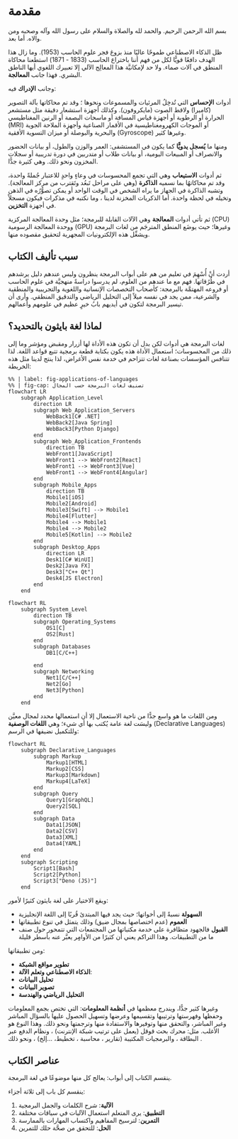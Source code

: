 # مقدمة {.unnumbered}

بسم الله الرحمن الرحيم. والحمد لله والصلاة والسلام على رسول الله وآله وصحبه ومن والاه. أما بعد.

ظل الذكاء الاصطناعي طموحًا عاليًا منذ بزوغ فجر علوم الحاسب (1953). وما زال هذا الهدف دافعًا قويًّا لكل من فهم أننا باختراع الحاسب (1833 - 1871) استطعنا محاكاة المنطق في آلات صماء. ولا حد لإمكانيَّة هذا المعالِج الآلي إلا تعبيرك اللغوي أيها الناطق البشري. فهذا جانب **المعالجة**.

وجانب **الإدراك** فيه:

أدوات **الإحساس** التي تُدخِلُ المرئيات والمسموعات ونحوها ؛ وقد تم محاكاتها بآلة التصوير (كاميرا) ولاقط الصوت (مايكروفون). وكذلك أجهزة استشعار دقيقة مثل مستشعر الحرارة أو الرطوبة أو أجهزة قياس المسافة أو ماسحات البصمة أو الرنين المغناطيسي (MRI) أو الموجات الكهرومغناطيسية في الأقمار الصناعية وأجهزة الملاحة الجوية والبحرية والبوصلة أو ميزان التسوية الأفقية (Gyroscope) وغيرها كثير.

ومنها ما **يُسجل يدويًّا** كما يكون في المستشفى: العمر والوزن والطول، أو بيانات الحضور والانصراف أو المبيعات اليومية، أو بيانات طلاب أو متدربين في دورة تدريبية أو سجلات المخزون ونحو ذلك. وهي كثيرة جدًّا.

ثم أدوات **الاستيعاب** وهي التي تجمع المحسوسات في وعاءٍ واحدٍ للاعتبار جُملةً واحدة، وقد تم محاكاتهُا بما نسميه **الذاكرة** (وهي على مراحل تَبعُد وتَقترب من مركز المعالجة). وتشبه الذاكرة في الجهاز ما يراه الشخص في الوقت الواحد أو يمكن تصوُّرُه في الذهن وتخيله في لحظة واحدة. أما الذكريات المخزنة لدينا ، وما نكتبه في مذكرات فيكون مسجلاً في أجهزة **التخزين**.

ثم تأتي أدوات **المعالجة** وهي الآلات القابلة للبرمجة؛ مثل وحدة المعالجة المركزية (CPU) ووحدة المعالجة الرسومية (GPU) وغيرها؛ حيث يوضَع المنطق المترجَم من لغات البرمجة ويشغِّل هذه الإلكترونيات المجهرية لتحقيق مقصوده منها.

## سبب تأليف الكتاب

أردت أنْ أُسْهِمَ في تعليم من هم على أبواب البرمجة ينظرون وليس عندهم دليل يرشدهم في طُرُقاتها. فهم مع ما عندهم من العلوم، لم يدرسوا دراسةً منهجيَّة في علوم الحاسب أو فروعه المهتمَّة بالبرمجة: كأصحاب التخصصات الإنسانية واللغوية والتجريبية والمنطقية والشرعية، ممن يجد في نفسه ميلاً إلى التحليل الرياضي والتدقيق المنطقي. وأرى أن تيسير البرمجة لتكون في أيديهم بابُ خيرٍ عظيم في علومهم وأعمالهم.

## لماذا لغة بايثون بالتحديد؟

لغات البرمجة هي أدوات لكن بدل أن تكون هذه الأداة لها أزرار ومقبض ومؤشر وما إلى ذلك من المحسوسات؛ استعمال الأداة هذه يكون بكتابة قطعة برمجية تتبع قواعد اللغة. لذا تتنافس المؤسسات بصناعة لغات تتزاحم في خدمة نفس الأغراض، لذا ينتج لدينا مثل هذه الخريطة:


```mermaid
%% | label: fig-applications-of-languages
%% | fig-cap: تصنيف لغات البرمجة حسب المجال
flowchart LR
    subgraph Application_Level
        direction LR
        subgraph Web_Application_Servers
            WebBack1[C# .NET]
            WebBack2[Java Spring]
            WebBack3[Python Django]
        end
        subgraph Web_Application_Frontends
            direction TB
            WebFront1[JavaScript]
            WebFront1 --> WebFront2[React]
            WebFront1 --> WebFront3[Vue]
            WebFront1 --> WebFront4[Angular]
        end
        subgraph Mobile_Apps
            direction TB
            Mobile1[iOS]
            Mobile2[Android]
            Mobile3[Swift] --> Mobile1
            Mobile4[Flutter]
            Mobile4 --> Mobile1
            Mobile4 --> Mobile2
            Mobile5[Kotlin] --> Mobile2
        end
        subgraph Desktop_Apps
            direction LR
            Desk1[C# WinUI]
            Desk2[Java FX]
            Desk3["C++ Qt"]
            Desk4[JS Electron]
        end
    end
```


```mermaid
flowchart RL
    subgraph System_Level
        direction TB
        subgraph Operating_Systems
            OS1[C]
            OS2[Rust]
        end
        subgraph Databases
            DB1[C/C++]

        end
        subgraph Networking
            Net1[C/C++]
            Net2[Go]
            Net3[Python]
        end
    end
```


ومن اللغات ما هو واسع جدًّا من ناحية الاستعمال إلا أن استعمالها محدد لمجال معيَّن وليسَت لغة عامة يُكتب بها أي شيء؛ وهي **اللغات الوصفية** (Declarative Languages) وللتكميل نضيفها في الرسم:


```mermaid
flowchart RL
    subgraph Declarative_Languages
        subgraph Markup
            Markup1[HTML]
            Markup2[CSS]
            Markup3[Markdown]
            Markup4[LaTeX]
        end
        subgraph Query
            Query1[GraphQL]
            Query2[SQL]
        end
        subgraph Data
            Data1[JSON]
            Data2[CSV]
            Data3[XML]
            Data4[YAML]
        end
    end
    subgraph Scripting
        Script1[Bash]
        Script2[Python]
        Script3["Deno (JS)"]
    end
```

ويقع الاختيار على لغة بايثون كثيرًا لأمور:


- **السهولة** نسبةً إلى أخواتها؛ حيث يجد فيها المبتدئ قُربًا إلى اللغة الإنجليزية
- **العموم** (عدم اختصاصها بمجال ضيق) وذلك يتمثل في تنوع تطبيقاتها
- **القبول** فالجهود متظافرة على خدمة مكتباتها من المجتمعات التي تتمحور حول صنف ما من التطبيقات. وهذا التراكم يعني أن كثيرًا من الأوامِِر يعبَّر عنه بأسطر قليلة

ومن تطبيقاتها:

- **تطوير مواقع الشبكة**
- **الذكاء الاصطناعي وتعلم الآلة**:
- **تحليل البيانات**
- **تصوير البيانات**
- **التحليل الرياضي والهندسة**

وغيرها كثير جدًّا، ويندرج معظمها في **أنظمة المعلومات**: التي تختص بجمع المعلومات وحفظها وفهرستها وترتيبها وتقسيمها وعرضها وتسهيل الحصول عليها بالسؤال المباشر وغير المباشر، والتحقق منها وتوفيرها والاستفادة منها وترجمتها ونحو ذلك. وهذا النوع هو الأغلب. مثل: محرك بحث قوقل (يعمل على ترتيب شبكة الإنترنت) ، ونظام الدفع عبر البطاقة ، والبرمجيات المكتيبة (تقارير ، محاسبة ، تخطيط، ...إلخ) ، ونحو ذلك .

## عناصر الكتاب

ينقسم الكتاب إلى أبواب: يعالج كل منها موضوعًا في لغة البرمجة.

ينقسم كل باب إلى ثلاثة أجزاء:

1. **الآلية**: شرح الكلمات والجمل البرمجية
2. **التطبيق**: يرى المتعلم استعمال الآليات في سياقات مختلفة
3. **التمرين**: لترسيخ المفاهيم واكتساب المهارات بالممارسة
4. **الحل**: للتحقق من صحَّة حلك للتمرين